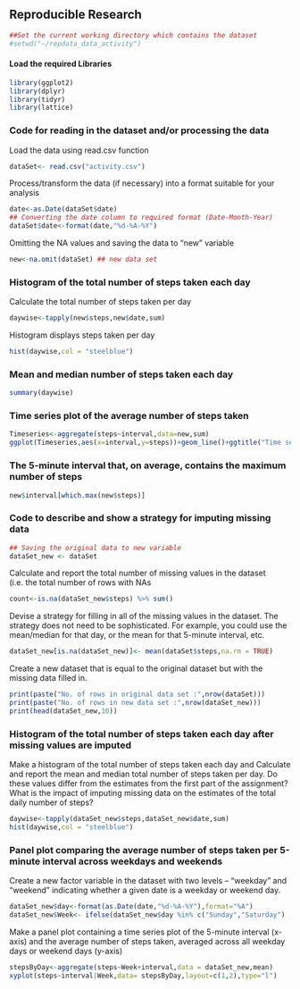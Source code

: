
## Reproducible Research
```{r,echo=TRUE}
##Set the current working directory which contains the dataset
#setwd("~/repdata_data_activity")
```

#### Load the required Libraries
```{r, echo=TRUE}
library(ggplot2)
library(dplyr)
library(tidyr)
library(lattice)
```

### Code for reading in the dataset and/or processing the data

Load the data using read.csv function
```{r,echo=TRUE}
dataSet<- read.csv("activity.csv")
```
Process/transform the data (if necessary) into a format suitable for your analysis
```{r,echo=TRUE}
date<-as.Date(dataSet$date)
## Converting the date column to required format (Date-Month-Year)
dataSet$date<-format(date,"%d-%A-%Y")
```
Omitting the NA values and saving the data to "new" variable
```{r,echo=TRUE}
new<-na.omit(dataSet) ## new data set 
```

### Histogram of the total number of steps taken each day

Calculate the total number of steps taken per day
```{r,echo=TRUE}
daywise<-tapply(new$steps,new$date,sum)
```
Histogram displays steps taken per day
```{r,echo=TRUE}
hist(daywise,col = "steelblue")
```

### Mean and median number of steps taken each day
```{r,echo=TRUE}
summary(daywise)
```

### Time series plot of the average number of steps taken
```{r,echo=TRUE}
Timeseries<-aggregate(steps~interval,data=new,sum)
ggplot(Timeseries,aes(x=interval,y=steps))+geom_line()+ggtitle("Time series plot of the average number of steps taken")
```

### The 5-minute interval that, on average, contains the maximum number of steps
```{r,echo=TRUE}
new$interval[which.max(new$steps)]
```

### Code to describe and show a strategy for imputing missing data
```{r,echo=TRUE}
## Saving the original data to new variable
dataSet_new <- dataSet
```
Calculate and report the total number of missing values in the dataset (i.e. the total number of rows with NAs
```{r,echo=TRUE}
count<-is.na(dataSet_new$steps) %>% sum()
```
Devise a strategy for filling in all of the missing values in the dataset. The strategy does not need to be sophisticated. For example, you could use the mean/median for that day, or the mean for that 5-minute interval, etc.
```{r,echo=TRUE}
dataSet_new[is.na(dataSet_new)]<- mean(dataSet$steps,na.rm = TRUE)
```
Create a new dataset that is equal to the original dataset but with the missing data filled in.
```{r,echo=TRUE}
print(paste("No. of rows in original data set :",nrow(dataSet)))
print(paste("No. of rows in new data set :",nrow(dataSet_new)))
print(head(dataSet_new,10))
```
### Histogram of the total number of steps taken each day after missing values are imputed
Make a histogram of the total number of steps taken each day and Calculate and report the mean and median total number of steps taken per day. Do these values differ from the estimates from the first part of the assignment? What is the impact of imputing missing data on the estimates of the total daily number of steps?
```{r,echo=TRUE}
daywise<-tapply(dataSet_new$steps,dataSet_new$date,sum)
hist(daywise,col = "steelblue")
```

### Panel plot comparing the average number of steps taken per 5-minute interval across weekdays and weekends

Create a new factor variable in the dataset with two levels – “weekday” and “weekend” indicating whether a given date is a weekday or weekend day.
```{r,echo=TRUE}
dataSet_new$day<-format(as.Date(date,"%d-%A-%Y"),format="%A")
dataSet_new$Week<- ifelse(dataSet_new$day %in% c("Sunday","Saturday") ,"Weekends","Weekdays")
```
Make a panel plot containing a time series plot of the 5-minute interval (x-axis) and the average number of steps taken, averaged across all weekday days or weekend days (y-axis)
```{r,echo=TRUE}
stepsByDay<-aggregate(steps~Week+interval,data = dataSet_new,mean)
xyplot(steps~interval|Week,data= stepsByDay,layout=c(1,2),type="l")
```


